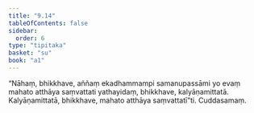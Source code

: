```yaml
---
title: "9.14"
tableOfContents: false
sidebar:
  order: 6
type: "tipitaka"
basket: "su"
book: "a1"
---
```



<DynamicBreadcrumb />

<Division number="95" book="a1">

<Paragraph number="199" book="a1">
“Nāhaṃ, bhikkhave, aññaṃ ekadhammampi samanupassāmi yo evaṃ mahato atthāya saṃvattati yathayidaṃ, bhikkhave, kalyāṇamittatā. Kalyāṇamittatā, bhikkhave, mahato atthāya saṃvattatī”ti.

</Paragraph>
</Division>

<Paragraph number="200" type="center" book="a1">
Cuddasamaṃ.
</Paragraph>